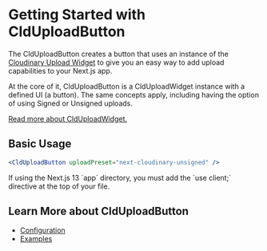 

<Head>
  <title>CldUploadButton - Next Cloudinary</title>
  <meta name="og:title" content="Getting Started with CldUploadButton - Next Cloudinary" />
  <meta name="og:url" content={`https://next-cloudinary.spacejelly.dev/components/clduploadbutton/basic-usage`} />
</Head>

<OgImage
  title="CldUploadButton"
  twitterTitle="Getting Started with CldUploadButton"
/>

# Getting Started with CldUploadButton

The CldUploadButton creates a button that uses an instance of the [Cloudinary Upload Widget](https://cloudinary.com/documentation/upload_widget) to give you an easy way to add upload capabilities to your Next.js app.

At the core of it, CldUploadButton is a CldUploadWidget instance with a defined UI (a button). The same concepts apply, including having the option of using Signed or Unsigned uploads.

[Read more about CldUploadWidget.](/components/clduploadwidget/basic-usage)

## Basic Usage

```jsx
<CldUploadButton uploadPreset="next-cloudinary-unsigned" />
```

<Callout emoji={false}>
  If using the Next.js 13 `app` directory, you must add the `use client;` directive at the top of your file.
</Callout>

## Learn More about CldUploadButton
* [Configuration](/components/clduploadbutton/configuration)
* [Examples](/components/clduploadbutton/examples)